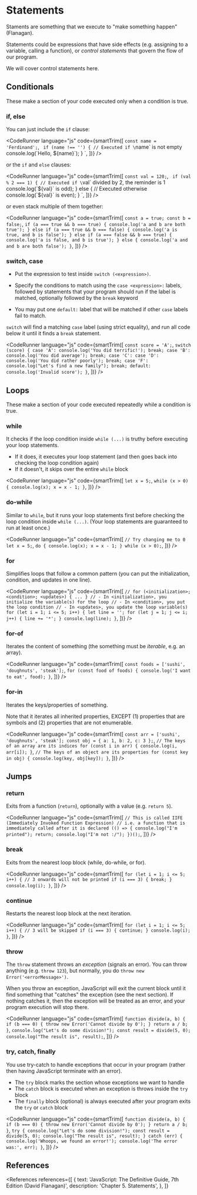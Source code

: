 
# Statements

Staments are something that we execute to "make something happen" (Flanagan).

Statements could be expressions that have side effects (e.g. assigning to a variable, calling a function), or _control statements_ that govern the flow of our program.

We will cover control statements here.

## Conditionals

These make a section of your code executed only when a condition is true.

### if, else

You can just include the `if` clause:

<CodeRunner
  language="js"
  code={smartTrim([
    `
      const name = 'Ferdinand';
    `,
    `
      if (name !== '') {
        // Executed if \`name\` is not empty
        console.log(\`Hello, \${name}\`);
      }
    `,
  ])}
/>

or the `if` and `else` clauses:

<CodeRunner
  language="js"
  code={smartTrim([
    `
      const val = 120;
    `,
    `
      if (val % 2 === 1) {
        // Executed if \`val\` divided by 2, the reminder is 1
        console.log(\`\${val}\` is odd);
      } else {
        // Executed otherwise
        console.log(\`\${val}\` is even);
      }
    `,
  ])}
/>

or even stack multiple of them together:

<CodeRunner
  language="js"
  code={smartTrim([
    `
      const a = true;
      const b = false;
    `,
    `
      if (a === true && b === true) {
        console.log('a and b are both true');
      } else if (a === true && b === false) {
        console.log('a is true, and b is false');
      } else if (a === false && b === true) {
        console.log('a is false, and b is true');
      } else {
        console.log('a and and b are both false');
      }
    `,
  ])}
/>

### switch, case

- Put the expression to test inside `switch (<expression>)`.

- Specify the conditions to match using the `case <expression>:` labels, followed by statements that your program should run if the label is matched, optionally followed by the `break` keyword

- You may put one `default:` label that will be matched if other `case` labels fail to match.

`switch` will find a matching `case` label (using strict equality), and run all code below it until it finds a `break` statement.

<CodeRunner
  language="js"
  code={smartTrim([
    `
      const score = 'A';
    `,
    `
      switch (score) {
        case 'A':
          console.log('You did terrific!');
          break;
        case 'B':
          console.log('You did average');
          break;
        case 'C':
        case 'D':
          console.log('You did rather poorly');
          break;
        case 'F':
          console.log("Let's find a new family");
          break;
        default: 
          console.log('Invalid score');
      }
    `,
  ])}
/>

## Loops

These make a section of your code executed repeatedly while a condition is true.

### while

It checks if the loop condition inside `while (...)` is truthy before executing your loop statements.

- If it does, it executes your loop statement (and then goes back into checking the loop condition again)
- If it doesn't, it skips over the entire `while` block

<CodeRunner
  language="js"
  code={smartTrim([
    `
      let x = 5;
    `,
    `
      while (x > 0) {
        console.log(x);
        x = x - 1;
      }
    `,
  ])}
/>

### do-while

Similar to `while`, but it runs your loop statements first before checking the loop condition inside `while (...)`. (Your loop statements are guaranteed to run at least once.)

<CodeRunner
  language="js"
  code={smartTrim([
    `
      // Try changing me to 0
      let x = 5;
    `,
    `
      do {
        console.log(x);
        x = x - 1;
      } while (x > 0);
    `,
  ])}
/>

### for

Simplifies loops that follow a common pattern (you can put the initialization, condition, and updates in one line).

<CodeRunner
  language="js"
  code={smartTrim([
    `
      // for (<initialization>; <condition>; <updates>) { ... }
      // - In <initialization>, you initialize the variable(s) for the loop
      // - In <condition>, you put the loop condition
      // - In <updates>, you update the loop variable(s)
      for (let i = 1; i <= 5; i++) {
        let line = '';
        for (let j = 1; j <= i; j++) {
          line += '*';
        }
        console.log(line);
      }
    `,
  ])}
/>

### for-of

Iterates the content of something (the something must be _iterable_, e.g. an array).

<CodeRunner
  language="js"
  code={smartTrim([
    `
      const foods = ['sushi', 'doughnuts', 'steak'];
    `,
    `
      for (const food of foods) {
        console.log('I want to eat', food);
      }
    `,
  ])}
/>

### for-in

Iterates the keys/properties of something.

Note that it iterates all inherited properties, EXCEPT (1) properties that are symbols and (2) properties that are not enumerable.

<CodeRunner
  language="js"
  code={smartTrim([
    `
      const arr = ['sushi', 'doughnuts', 'steak'];
      const obj = { a: 1, b: 2, c: 3 };
    `,
    `
      // The keys of an array are its indices
      for (const i in arr) {
        console.log(i, arr[i]);
      }
    `,
    `
      // The keys of an object are its properties
      for (const key in obj) {
        console.log(key, obj[key]);
      }
    `,
  ])}
/>

## Jumps

### return

Exits from a function (`return`), optionally with a value (e.g. `return 5`).

<CodeRunner
  language="js"
  code={smartTrim([
    `
      // This is called IIFE (Immediately Invoked Function Expression)
      // i.e. a function that is immediately called after it is declared
      (() => {
        console.log("I'm printed");
        return;
        console.log("I'm not :/");
      })();
    `,
  ])}
/>

### break

Exits from the nearest loop block (while, do-while, or for).

<CodeRunner
  language="js"
  code={smartTrim([
    `
      for (let i = 1; i <= 5; i++) {
        // 3 onwards will not be printed
        if (i === 3) {
          break;
        }
        console.log(i);
      }
    `,
  ])}
/>

### continue

Restarts the nearest loop block at the next iteration.

<CodeRunner
  language="js"
  code={smartTrim([
    `
      for (let i = 1; i <= 5; i++) {
        // 3 will be skipped
        if (i === 3) {
          continue;
        }
        console.log(i);
      }
    `,
  ])}
/>

### throw

The `throw` statement throws an _exception_ (signals an error). You can throw anything (e.g. `throw 123`), but normally, you do `throw new Error('<errorMessage>')`.

When you throw an exception, JavaScript will exit the current block until it find something that "catches" the exception (see the next section). If nothing catches it, then the exception will be treated as an error, and your program execution will stop there.

<CodeRunner
  language="js"
  code={smartTrim([
    `
      function divide(a, b) {
        if (b === 0) {
          throw new Error('Cannot divide by 0');
        }
        return a / b;
      }
    `,
    `
      console.log("Let's do some division!");
      const result = divide(5, 0);
      console.log("The result is", result);
    `,
  ])}
/>

### try, catch, finally

You use try-catch to handle exceptions that occur in your program (rather then having JavaScript terminate with an error).

- The `try` block marks the section whose exceptions we want to handle
- The `catch` block is executed when an exception is throws inside the `try` block
- The `finally` block (optional) is always executed after your program exits the `try` or `catch` block

<CodeRunner
  language="js"
  code={smartTrim([
    `
      function divide(a, b) {
        if (b === 0) {
          throw new Error('Cannot divide by 0');
        }
        return a / b;
      }
    `,
    `
      try {
        console.log("Let's do some division!");
        const result = divide(5, 0);
        console.log("The result is", result);
      } catch (err) {
        console.log('Whoops, we found an error!');
        console.log('The error was:', err);
      }
    `,
  ])}
/>

## References

<References
  references={[
    {
      text: 'JavaScript: The Definitive Guide, 7th Edition (David Flanagan)',
      description: 'Chapter 5. Statements',
    },
  ]}
></References>
